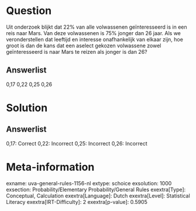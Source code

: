 Question
========

Uit onderzoek blijkt dat 22% van alle volwassenen geïnteresseerd is in
een reis naar Mars. Van deze volwassenen is 75% jonger dan 26 jaar. Als
we veronderstellen dat leeftijd en interesse onafhankelijk van elkaar
zijn, hoe groot is dan de kans dat een aselect gekozen volwassene zowel
geïnteresseerd is naar Mars te reizen als jonger is dan 26?

Answerlist
----------

0,17
0,22
0,25
0,26

Solution
========

Answerlist
----------

0,17: Correct
0,22: Incorrect
0,25: Incorrect
0,26: Incorrect

Meta-information
================
exname: uva-general-rules-1156-nl
extype: schoice
exsolution: 1000
exsection: Probability/Elementary Probability/General Rules 
exextra[Type]: Conceptual, Calculation
exextra[Language]: Dutch
exextra[Level]: Statistical Literacy
exextra[IRT-Difficulty]: 2
exextra[p-value]: 0.5905

